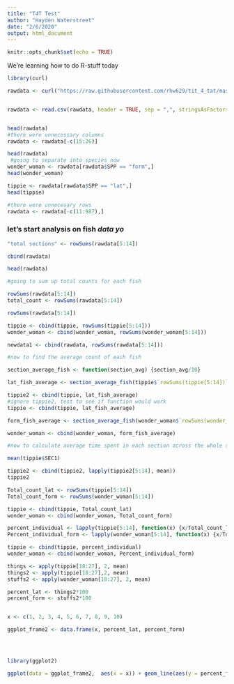 ```yaml
---
title: "T4T Test"
author: "Hayden Waterstreet"
date: "2/6/2020"
output: html_document
---
```


```r
knitr::opts_chunk$set(echo = TRUE)
```

We're learning how to do R-stuff today
```r

library(curl)

rawdata <- curl("https://raw.githubusercontent.com/rhw629/tit_4_tat/master/t4t_quick-look_SUTS.csv")


rawdata <- read.csv(rawdata, header = TRUE, sep = ",", stringsAsFactors = TRUE)


head(rawdata)
#there were unnecessary columns 
rawdata <- rawdata[-c(15:26)]

head(rawdata)
 #going to separate into species now
wonder_woman <- rawdata[rawdata$SPP == "form",]
head(wonder_woman)

tippie <- rawdata[rawdata$SPP == "lat",]
head(tippie)

#there were unnecesary rows
rawdata <- rawdata[-c(11:987),]


```


### let's start analysis on **fish** *data* ***yo***

```r

"total sections" <- rowSums(rawdata[5:14])

cbind(rawdata)

head(rawdata)

#going to sum up total counts for each fish

rowSums(rawdata[5:14])
total_count <- rowSums(rawdata[5:14])

rowSums(rawdata[5:14])

tippie <- cbind(tippie, rowSums(tippie[5:14]))
wonder_woman <- cbind(wonder_woman, rowSums(wonder_woman[5:14]))

newdata1 <- cbind(rawdata, rowSums(rawdata[5:14]))

#now to find the average count of each fish

section_average_fish <- function(section_avg) {section_avg/10}

lat_fish_average <- section_average_fish(tippie$`rowSums(tippie[5:14])`)

tippie2 <- cbind(tippie, lat_fish_average)
#ignore tippie2, test to see if function would work
tippie <- cbind(tippie, lat_fish_average)

form_fish_average <- section_average_fish(wonder_woman$`rowSums(wonder_woman[5:14])`)

wonder_woman <- cbind(wonder_woman, form_fish_average)

#now to calculate average time spent in each section across the whole species

mean(tippie$SEC1)

tippie2 <- cbind(tippie2, lapply(tippie2[5:14], mean))
tippie2

Total_count_lat <- rowSums(tippie[5:14])
Total_count_form <- rowSums(wonder_woman[5:14])

tippie <- cbind(tippie, Total_count_lat)
wonder_woman <- cbind(wonder_woman, Total_count_form)

percent_individual <- lapply(tippie[5:14], function(x) {x/Total_count_lat}) 
Percent_individual_form <- lapply(wonder_woman[5:14], function(x) {x/Total_count_form})

tippie <- cbind(tippie, percent_individual)
wonder_woman <- cbind(wonder_woman, Percent_individual_form)

things <- apply(tippie[18:27], 2, mean)
things2 <- apply(tippie[18:27],2, mean)
stuffs2 <- apply(wonder_woman[18:27], 2, mean)

percent_lat <- things2*100
percent_form <- stuffs2*100


x <- c(1, 2, 3, 4, 5, 6, 7, 8, 9, 10)

ggplot_frame2 <- data.frame(x, percent_lat, percent_form)


                 
```



```r

library(ggplot2)

ggplot(data = ggplot_frame2,  aes(x = x)) + geom_line(aes(y = percent_form, color = "amazon")) + geom_line(aes(y = percent_lat, color = "sailfin")) + xlab("Section Number") + ylab("Percent Frequency") + ggtitle("Predator Inspection & Sociability") + geom_point(aes(y = percent_form, color = "amazon")) + geom_point(aes(y = percent_lat, color = "sailfin")) + scale_x_continuous(breaks = scales::pretty_breaks(n = 10))


```